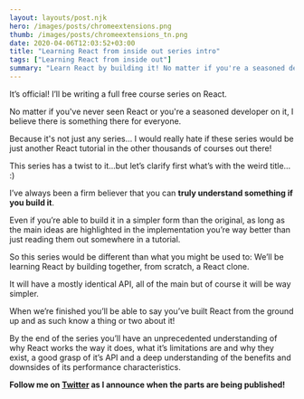 ```yaml
---
layout: layouts/post.njk
hero: /images/posts/chromeextensions.png
thumb: /images/posts/chromeextensions_tn.png
date: 2020-04-06T12:03:52+03:00
title: "Learning React from inside out series intro"
tags: ["Learning React from inside out"]
summary: "Learn React by building it! No matter if you're a seasoned developer or just begining join me in deeply learning and understanding React by building it from scratch."
---
```


It’s official! I’ll be writing a full free course series on React.

No matter if you've never seen React or you're a seasoned developer on it, I believe there is something there for everyone.

Because it's not just any series... I would really hate if these series would be just another React tutorial in the other thousands of courses out there!

This series has a twist to it...but let’s clarify first what’s with the weird title… :)

I’ve always been a firm believer that you can **truly understand something if you build it**.

Even if you’re able to build it in a simpler form than the original, as long as the main ideas are highlighted in the implementation you’re way better than just reading them out somewhere in a tutorial.

So this series would be different than what you might be used to: We’ll be learning React by building together, from scratch, a React clone.

It will have a mostly identical API, all of the main  but of course it will be way simpler.

When we’re finished you’ll be able to say you’ve built React from the ground up and as such know a thing or two about it!

By the end of the series you’ll have an unprecedented understanding of why React works the way it does, what it’s limitations are and why they exist, a good grasp of it’s API and a deep understanding of the benefits and downsides of its performance characteristics.

**Follow me on [Twitter](https://twitter.com/jstweetster) as I announce when the parts are being published!**

